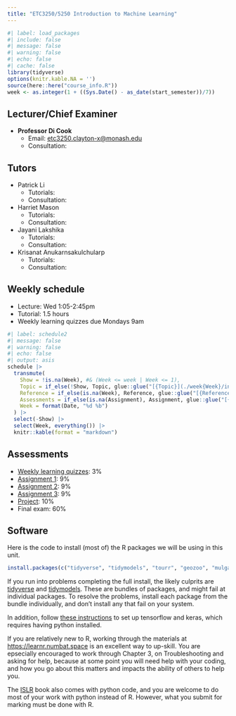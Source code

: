 ```yaml
---
title: "ETC3250/5250 Introduction to Machine Learning"
---
```


```r
#| label: load_packages
#| include: false
#| message: false
#| warning: false
#| echo: false
#| cache: false
library(tidyverse)
options(knitr.kable.NA = '')
source(here::here("course_info.R"))
week <- as.integer(1 + ((Sys.Date() - as_date(start_semester))/7))
```

## Lecturer/Chief Examiner

* **Professor Di Cook**
    - Email: [etc3250.clayton-x@monash.edu](mailto:etc3250.clayton-x@monash.edu) 
    - Consultation: 

## Tutors

* Patrick Li
    - Tutorials: 
    - Consultation:
* Harriet Mason
    - Tutorials: 
    - Consultation:
* Jayani Lakshika
    - Tutorials: 
    - Consultation:
* Krisanat Anukarnsakulchularp
    - Tutorials: 
    - Consultation:

## Weekly schedule

* Lecture: Wed 1:05-2:45pm
* Tutorial: 1.5 hours
* Weekly learning quizzes due Mondays 9am

```r
#| label: schedule2
#| message: false
#| warning: false
#| echo: false
#| output: asis
schedule |>
  transmute(
    Show = !is.na(Week), #& (Week <= week | Week <= 1),
    Topic = if_else(!Show, Topic, glue::glue("[{Topic}](./week{Week}/index.html)")),
    Reference = if_else(is.na(Week), Reference, glue::glue("[{Reference}]({Reference_URL})")),
    Assessments = if_else(is.na(Assignment), Assignment, glue::glue("[{Assignment}]({File})")),
    Week = format(Date, "%d %b")
  ) |>
  select(-Show) |>
  select(Week, everything()) |>
  knitr::kable(format = "markdown")
```

## Assessments

* [Weekly learning quizzes](https://learning.monash.edu/course/view.php?id=9453&section=20): 3%
* [Assignment 1](https://learning.monash.edu/course/view.php?id=9453&section=20): 9%
* [Assignment 2](https://learning.monash.edu/course/view.php?id=9453&section=20): 9%
* [Assignment 3](https://learning.monash.edu/course/view.php?id=9453&section=20): 9%
* [Project](https://learning.monash.edu/course/view.php?id=9453&section=20): 10%
* Final exam: 60%

## Software

Here is the code to install (most of) the R packages we will be using in this unit.

```r
install.packages(c("tidyverse", "tidymodels", "tourr", "geozoo", "mulgar", "ggpcp", "plotly", "detourr", "langevitour", "ggbeeswarm", "MASS", "GGally", "ISLR", "rpart", "rpart.plot", "randomForest", "e1071", "xgboost", "Rtsne", "classifly", "penalizedLDA", "nnet", "kernelshap", "shapviz", "iml", "DALEX", "cxhull", "fpc", "mclust", "ggdendro", "kohonen", "aweSOM", "patchwork", "ggthemes", "colorspace", "palmerpenguins"), dependencies = TRUE)
```

If you run into problems completing the full install, the likely culprits are [tidyverse](https://www.tidyverse.org) and [tidymodels](https://www.tidymodels.org). These are bundles of packages, and might fail at individual packages. To resolve the problems, install each package from the bundle individually, and don't install any that fail on your system. 

In addition, follow [these instructions](https://tensorflow.rstudio.com/install/) to set up tensorflow and keras, which requires having python installed. 

If you are relatively new to R, working through the materials at [https://learnr.numbat.space](https://learnr.numbat.space) is an excellent way to up-skill. You are epsecially encouraged to work through Chapter 3, on Troubleshooting and asking for help, because at some point you will need help with your coding, and how you go about this matters and impacts the ability of others to help you. 

The [ISLR](https://www.statlearning.com) book also comes with python code, and you are welcome to do most of your work with python instead of R. However, what you submit for marking must be done with R.
